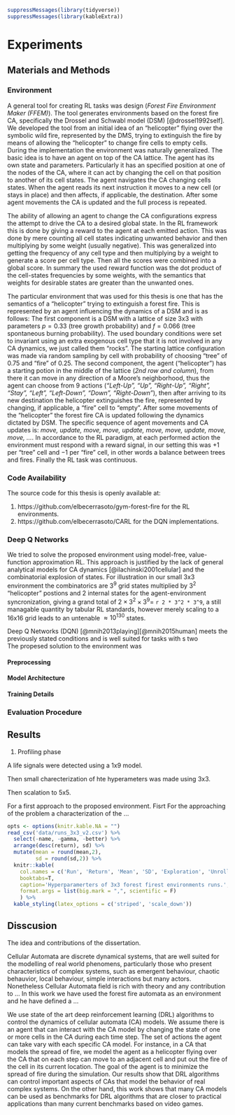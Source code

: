 ```r
suppressMessages(library(tidyverse))
suppressMessages(library(kableExtra))
```
# Experiments

## Materials and Methods

### Environment

A general tool for creating RL tasks was design (_Forest Fire Environment Maker (FFEM)_). The tool generates environments based on the forest fire CA, specifically the Drossel and Schwabl model (DSM) [@drossel1992self]. We developed the tool from an initial idea of an "helicopter" flying over the symbolic wild fire, represented by the DMS, trying to extinguish the fire by means of allowing the "helicopter" to change fire cells to empty cells. During the implementation the environment was naturally generalized. The basic idea is to have an agent on top of the CA lattice. The agent has its own state and parameters. Particularly it has an specified position at one of the nodes of the CA, where it can act by changing the cell on that position to another of its cell states. The agent navigates the CA changing cells states. When the agent reads its next instruction it moves to a new cell (or stays in place) and then affects, if applicable, the destination. After some agent movements the CA is updated and the full process is repeated.

The ability of allowing an agent to change the CA configurations express the attempt to drive the CA to a desired global state. In the RL framework this is done by giving a reward to the agent at each emitted action. This was done by mere counting all cell states indicating unwanted behavior and then multiplying by some weight (usually negative). This was generalized into getting the frequency of any cell type and then multiplying by a weight to generate a score per cell type. Then all the scores were combined into a global score. In summary the used reward function was the dot product of the cell-states frequencies by some weights, with the semantics that weights for desirable states are greater than the unwanted ones.

The particular environment that was used for this thesis is one that has the semantics of a "helicopter" trying to extinguish a forest fire. This is represented by an agent influencing the dynamics of a DSM and is as follows: The first component is a DSM with a lattice of size 3x3 with parameters $p=0.33$ (tree growth probability) and $f=0.066$ (tree spontaneous burning probability). The used boundary conditions were set to invariant using an extra exogenous cell type that it is not involved in any CA dynamics, we just called them "rocks". The starting lattice configuration was made via random sampling by cell with probability of choosing "tree" of $0.75$ and "fire" of $0.25$. The second component, the agent ("helicopter") has a starting potion in the middle of the lattice (_2nd row and column_), from there it can move in any direction of a Moore's neighborhood, thus the agent can choose from $9$ actions (_"Left-Up", "Up", "Right-Up", "Right", "Stay", "Left", "Left-Down", "Down", "Right-Down"_), then after arriving to its new destination the helicopter extinguishes the fire, represented by changing, if applicable, a "fire" cell to "empty". After some movements of the "helicopter" the forest fire CA is updated following the dynamics dictated by DSM. The specific sequence of agent movements and CA updates is: _move, update, move, move, update, move, move, update, move, move, ..._. In accordance to the RL paradigm, at each performed action the environment must respond with a reward signal, in our setting this was $+1$ per "tree" cell and $-1$ per "fire" cell, in other words a balance between trees and fires. Finally the RL task was continuous.

### Code Availability

The source code for this thesis is openly available at:

1. https://github.com/elbecerrasoto/gym-forest-fire for the RL environments.
2. https://github.com/elbecerrasoto/CARL for the DQN implementations.

### Deep Q Networks

We tried to solve the proposed environment using model-free, value-function approximation RL. This approach is justified by the lack of general analytical models for CA dynamics [@ilachinski2001cellular] and the combinatorial explosion of states. For illustration in our small 3x3 environment the combinatorics are $3^9$ grid states multiplied by $3^2$ "helicopter" postions and $2$ internal states for the agent-environment syncronization, giving a grand total of $2 \times 3^2 \times 3^9 =$ `r 2 * 3^2 * 3^9`, a still managable quantity by tabular RL standards, however merely scaling to a 16x16 grid leads to an untenable $\approx 10^{130}$ states.

Deep Q Networks (DQN) [@mnih2013playing][@mnih2015human] meets the previously stated conditions and is well suited for tasks with s two  
The propesed solution to the environment was 

#### Preprocessing

#### Model Architecture

#### Training Details

### Evaluation Procedure

## Results

1. Profiling phase

A life signals were detected using a 1x9 model.

Then small charecterization of hte hyperameters was made using 3x3.

Then scalation to 5x5.

For a first approach to the proposed environment. Fisrt 
For the approaching of the problem a characterization of the ...

```r
opts <- options(knitr.kable.NA = "")
read_csv('data/runs_3x3_v2.csv') %>%
  select(-name, -gamma, -better) %>%
  arrange(desc(return), sd) %>%
  mutate(mean = round(mean,2),
         sd = round(sd,2)) %>%
  knitr::kable(
    col.names = c('Run', 'Return', 'Mean', 'SD', 'Exploration', 'Unrolling', 'Architecture', 'LR', 'Batch Size'),
    booktabs=T,
    caption='Hyperparamerters of 3x3 forest firest environments runs.',
    format.args = list(big.mark = ",", scientific = F)
    ) %>%
  kable_styling(latex_options = c('striped', 'scale_down'))
```

## Disscusion

The idea and contributions of the dissertation.

Cellular Automata are discrete dynamical systems, that are well suited for the modelling of real world phenomens, particularly those who present characteristics of complex systems, such as emergent behaviour, chaotic behauvior, local behaviour, simple interactions but many actors.
Nonetheless Cellular Automata field is rich with theory and any contribution to ...
In this work we have used the forest fire automata as an environment and he have defined a ...

We use state of the art deep reinforcement learning (DRL) algorithms to control the dynamics of
cellular automata (CA) models. We assume there is an agent that can interact with the CA model by
changing the state of one or more cells in the CA during each time step. The set of actions the agent
can take vary with each specific CA model. For instance, in a CA that models the spread of fire, we
model the agent as a helicopter flying over the CA that on each step can move to an adjacent cell and
put out the fire of the cell in its current location. The goal of the agent is to minimize the spread of
fire during the simulation. Our results show that DRL algorithms can control important aspects of
CAs that model the behavior of real complex systems. On the other hand, this work shows that many
CA models can be used as benchmarks for DRL algorithms that are closer to practical applications
than many current benchmarks based on video games.

